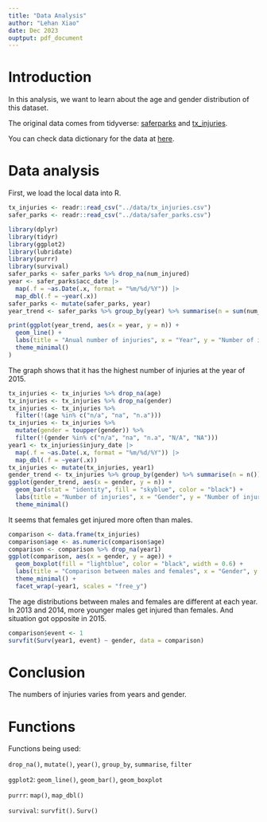 ```yaml
---
title: "Data Analysis"
author: "Lehan Xiao"
date: Dec 2023
ouptput: pdf_document
---
```


# Introduction

In this analysis, we want to learn about the age and gender distribution of this dataset.

The original data comes from tidyverse: [saferparks](https://github.com/rfordatascience/tidytuesday/blob/master/data/2019/2019-09-10/saferparks.csv) and [tx_injuries](https://github.com/rfordatascience/tidytuesday/blob/master/data/2019/2019-09-10/tx_injuries.csv).

You can check data dictionary for the data at [here](https://github.com/rfordatascience/tidytuesday/tree/master/data/2019/2019-09-10#tx_injuriescsv).

# Data analysis

First, we load the local data into R.

```r
tx_injuries <- readr::read_csv("../data/tx_injuries.csv")
safer_parks <- readr::read_csv("../data/safer_parks.csv")
```

```r
library(dplyr)
library(tidyr)
library(ggplot2)
library(lubridate)
library(purrr)
library(survival)
safer_parks <- safer_parks %>% drop_na(num_injured)
year <- safer_parks$acc_date |>
  map(.f = ~as.Date(.x, format = "%m/%d/%Y")) |>
  map_dbl(.f = ~year(.x))
safer_parks <- mutate(safer_parks, year)
year_trend <- safer_parks %>% group_by(year) %>% summarise(n = sum(num_injured))
```

```r
print(ggplot(year_trend, aes(x = year, y = n)) +
  geom_line() +
  labs(title = "Anual number of injuries", x = "Year", y = "Number of injuries") +
  theme_minimal()
)
```

The graph shows that it has the highest number of injuries at the year of 2015.

```r
tx_injuries <- tx_injuries %>% drop_na(age)
tx_injuries <- tx_injuries %>% drop_na(gender)
tx_injuries <- tx_injuries %>%
  filter(!(age %in% c("n/a", "na", "n.a")))
tx_injuries <- tx_injuries %>%
  mutate(gender = toupper(gender)) %>%
  filter(!(gender %in% c("n/a", "na", "n.a", "N/A", "NA")))
year1 <- tx_injuries$injury_date |>
  map(.f = ~as.Date(.x, format = "%m/%d/%Y")) |>
  map_dbl(.f = ~year(.x))
tx_injuries <- mutate(tx_injuries, year1)
gender_trend <- tx_injuries %>% group_by(gender) %>% summarise(n = n())
ggplot(gender_trend, aes(x = gender, y = n)) +
  geom_bar(stat = "identity", fill = "skyblue", color = "black") +
  labs(title = "Number of injuries", x = "Gender", y = "Number of injuries") +
  theme_minimal()
```

It seems that females get injured more often than males.

```r
comparison <- data.frame(tx_injuries)
comparison$age <- as.numeric(comparison$age)
comparison <- comparison %>% drop_na(year1)
ggplot(comparison, aes(x = gender, y = age)) +
  geom_boxplot(fill = "lightblue", color = "black", width = 0.6) +
  labs(title = "Comparison between males and females", x = "Gender", y = "Age distribution") +
  theme_minimal() +
  facet_wrap(~year1, scales = "free_y")

```

The age distributions between males and females are different at each year. In 2013 and 2014, more younger males get injured than females. And situation got opposite in 2015.

```r
comparison$event <- 1
survfit(Surv(year1, event) ~ gender, data = comparison)
```

# Conclusion

The numbers of injuries varies from years and gender.

# Functions

Functions being used:

`drop_na()`, `mutate()`, `year()`, `group_by`, `summarise`, `filter`

`ggplot2`: `geom_line()`, `geom_bar()`, `geom_boxplot`

`purrr`: `map()`, `map_dbl()`

`survival`: `survfit()`. `Surv()`
